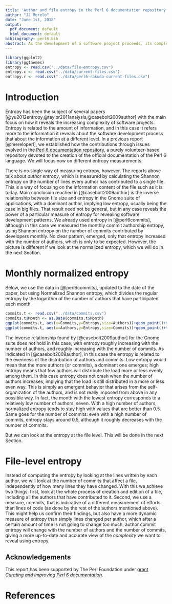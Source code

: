 ```yaml
---
title: 'Author and file entropy in the Perl 6 documentation repository'
author: "JJ Merelo"
date: "June 1st, 2018"
output:
  pdf_document: default
  html_document: default
bibliography: perl6.bib
abstract: As the development of a software project proceeds, its complexity increases, and this is reflected at several levels, from the file level to the author level. This complexity can be represented via the entropy. In this report we will analyze entropy at the file level, and try to find some correlations, deriving possibly some advice on how to improve the process of fully volunteer software projects such as this one.
---
```


```r
library(ggplot2)
library(ggthemes)
entropy <- read.csv("../data/file-entropy.csv")
entropy.c <- read.csv("../data/current-files.csv")
entropy.r <- read.csv("../data/perl6-rakudo-current-files.csv")

```

# Introduction

Entropy has been the subject of several papers [@yu2012entropy,@taylor2011analysis,@casebolt2009author] with the main focus on how it reveals the increasing complexity of software projects. Entropy is related to the amount of information, and in this case it refers more to the information it reveals about the software development process that about the information at a different level. In a previous report [@mereloperl], we established how the contributions through issues evolved in the [Perl 6 documentation repository](https://github.com/docs/perl6), a purely volunteer-based repository devoted to the creation of the official documentation of the Perl 6 language. We will focus now on different entropy measurements.


There is no single way of measuring entropy, however. The reports above talk about *author entropy*, which is measured by calculating the Shannon entropy on the number of lines every author has contributed to a single file. This is a way of focusing on the information content of the file such as it is today. Main conclusion reached in [@casebolt2009author] is the inverse relationship between file size and entropy in the Gnome suite of applications, with a dominant author, implying low entropy, usually being the case in big files. That result need not be general, but in any case reveals the power of a particular measure of entropy for revealing software development patterns. We already used entropy in [@perl6commits], although in this case we measured the monthly commit authorship entropy, using Shannon entropy on the number of commits contributed by developers monthly. No clear pattern, emerged, only that entropy increased with the number of authors, which is only to be expected. However, the picture is different if we look at the normalized entropy, which we will do in the next Section.

# Monthly normalized entropy


Below, we use the data in [@perl6commits], updated to the date of the paper, but using Normalized Shannon entropy, which divides the regular entropy by the logarithm of the number of authors that have participated each month.

```r
commits.t <- read.csv("../data/commits.csv")
commits.t$Month <- as.Date(commits.t$Month)
ggplot(commits.t, aes(x=Commits,y=Entropy,size=Authors))+geom_point()+theme_tufte()
ggplot(commits.t, aes(x=Authors,y=Entropy,size=Commits))+geom_point()+theme_tufte()
```

The inverse relationship found by [@casebolt2009author] for the Gnome suite does not hold in this case, with entropy roughly increasing with the number of authors, and roughly increasing with the number of commits. As indicated in [@casebolt2009author], in this case the entropy is related to the evenness of the distribution of authors and commits. Low entropy would mean that the more authors (or commits), a dominant one emerges; high entropy means that few authors will distribute the load more or less evenly among them. In this case entropy does not crash when the number of authors increases, implying that the load is still distributed in a more or less even way. This is simply an emergent behavior that arises from the self-organization of the authors, and is not really imposed from above in any possible way. In fact, the month with the lowest entropy corresponds to a relatively low number of authors, seven. With a high number of authors, normalized entropy tends to stay high with values that are better than 0.5. Same goes for the number of commits: even with a high number of commits, entropy stays around 0.5, although it roughly decreases with the number of commits.

But we can look at the entropy at the file level. This will be done in the next Section.

# File-level entropy

Instead of computing the entropy by looking at the lines written by each author, we will look at the number of commits that affect a file, independently of how many lines they have changed. With this we achieve two things: first, look at the whole process of creation and edition of a file, including all the authors that have contributed to it. Second, we use a measure, commits, that is indicative of a different measurement of efforts than lines of code (as done by the rest of the authors mentioned above). This might help us confirm their findings, but also have a more dynamic measure of entropy than simply lines changed per author, which after a certain amount of time is not going to change too much; author commit entropy will change with the number of authors and the number of commits, giving a more up-to-date and accurate view of the *complexity* we want to reveal using entropy.



## Acknowledgements

This report has been supported by The Perl Foundation under [grant *Curating and improving Perl 6 documentation*](http://news.perlfoundation.org/2018/02/grant-proposal-curating-and-im.html). 

# References
